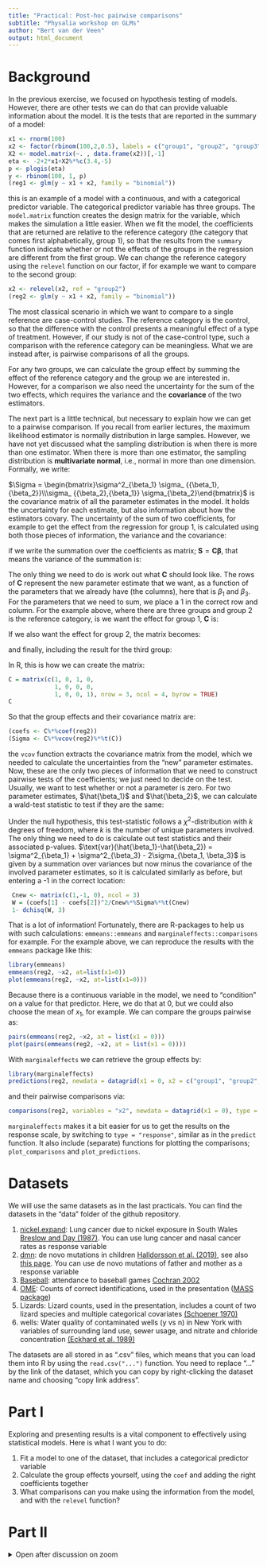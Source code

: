 ```yaml
---
title: "Practical: Post-hoc pairwise comparisons"
subtitle: "Physalia workshop on GLMs"
author: "Bert van der Veen"
output: html_document
---
```


# Background

In the previous exercise, we focused on hypothesis testing of models. However, there are other tests we can do that can provide valuable information about the model. It is the tests that are reported in the summary of a model:

```r
x1 <- rnorm(100)
x2 <- factor(rbinom(100,2,0.5), labels = c("group1", "group2", "group3"))
X2 <- model.matrix(~. , data.frame(x2))[,-1]
eta <- -2+2*x1+X2%*%c(3.4,-5)
p <- plogis(eta)
y <- rbinom(100, 1, p)
(reg1 <- glm(y ~ x1 + x2, family = "binomial"))
```

this is an example of a model with a continuous, and with a categorical predictor variable. The categorical predictor variable has three groups. The `model.matrix` function creates the design matrix for the variable, which makes the simulation a little easier. When we fit the model, the coefficients that are returned are relative to the reference category (the category that comes first alphabetically, group 1), so that the results from the `summary` function indicate whether or not the effects of the groups in the regression are different from the first group. We can change the reference category using the `relevel` function on our factor, if for example we want to compare to the second group:

```r
x2 <- relevel(x2, ref = "group2")
(reg2 <- glm(y ~ x1 + x2, family = "binomial"))
```

The most classical scenario in which we want to compare to a single reference are case-control studies. The reference category is the control, so that the difference with the control presents a meaningful effect of a type of treatment. However, if our study is not of the case-control type, such a comparison with the reference category can be meaningless. What we are instead after, is pairwise comparisons of all the groups.

For any two groups, we can calculate the group effect by summing the effect of the reference category and the group we are interested in. However, for a comparison we also need the uncertainty for the sum of the two effects, which requires the variance and the **covariance** of the two estimators.

The next part is a little technical, but necessary to explain how we can get to a pairwise comparison. If you recall from earlier lectures, the maximum likelihood estimator is normally distribution in large samples. However, we have not yet discussed what the sampling distribution is when there is more than one estimator. When there is more than one estimator, the sampling distribution is **multivariate normal**, i.e., normal in more than one dimension. Formally, we write:

\begin{equation}
\hat{\boldsymbol{\beta}} \sim \mathcal{N}(\boldsymbol{\beta}, \boldsymbol{\Sigma})
\end{equation}

$\Sigma = \begin{bmatrix}\sigma^2_{\beta_1} \sigma_ {{\beta_1},{\beta_2}}\\\sigma_ {{\beta_2},{\beta_1}} \sigma_{\beta_2}\end{bmatrix}$ is the covariance matrix of all the parameter estimates in the model. It holds the uncertainty for each estimate, but also information about how the estimators covary. The uncertainty of the sum of two coefficients, for example to get the effect from the regression for group 1, is calculated using both those pieces of information, the variance and the covariance:

\begin{equation}
\text{var}(\hat{\beta}_1 + \hat{\beta}_3) = \sigma^2_{\beta_1} + \sigma^2_{\beta_3} + 2\sigma_{\beta_1, \beta_3}
\end{equation}

if we write the summation over the coefficients as matrix; $\textbf{S} = \textbf{C}\boldsymbol{\beta}$, that means the variance of the summation is:

\begin{equation}
\text{var}(\beta_1 + \beta_3) = \textbf{S}
\end{equation}

The only thing we need to do is work out what $\textbf{C}$ should look like. The rows of $\textbf{C}$ represent the new parameter estimate that we want, as a function of the parameters that we already have (the columns), here that is $\beta_1$ and $\beta_3$. For the parameters that we need to sum, we place a 1 in the correct row and column. For the example above, where there are three groups and group 2 is the reference category, is we want the effect for group 1, $\textbf{C}$ is:

\begin{equation}
\textbf{C} = \begin{bmatrix}1 0 1 0 \end{bmatrix}
\end{equation}

If we also want the effect for group 2, the matrix becomes:


\begin{equation}
\textbf{C} = \begin{bmatrix}
1 0 1 0 \\
1 0 0 0
\end{bmatrix}
\end{equation}
 
and finally, including the result for the third group:


\begin{equation}
\textbf{C} = \begin{bmatrix}
1 0 1 0 \\
1 0 0 0 \\
1 0 0 1
\end{bmatrix}
\end{equation}

In R, this is how we can create the matrix:

```r
C = matrix(c(1, 0, 1, 0,
             1, 0, 0, 0,
             1, 0, 0, 1), nrow = 3, ncol = 4, byrow = TRUE)
C
```

So that the group effects and their covariance matrix are:

```r
(coefs <- C%*%coef(reg2))
(Sigma <- C%*%vcov(reg2)%*%t(C))
```
 the `vcov` function extracts the covariance matrix from the model, which we needed to calculate the uncertainties from the "new" parameter estimates. Now, these are the only two pieces of information that we need to construct pairwise tests of the coefficients; we just need to decide on the test. Usually, we want to test whether or not a parameter is zero. For two parameter estimates, $\hat{\beta_1}$ and $\hat{\beta_2}$, we can calculate a wald-test statistic to test if they are the same:
 
 \begin{equation}
 W = \frac{(\hat{\beta}_1 - \hat{\beta_2})}{\text{var}(\hat{\beta_1}-\hat{\beta_2)}}
 \end{equation}
 
Under the null hypothesis, this test-statistic follows a $\chi^2$-distribution with $k$ degrees of freedom, where $k$ is the number of unique parameters involved. The only thing we need to do is calculate out test statistics and their associated p-values. $\text{var}(\hat{\beta_1}-\hat{\beta_2}) = \sigma^2_{\beta_1} + \sigma^2_{\beta_3} - 2\sigma_{\beta_1, \beta_3}$ is given by a summation over variances but now minus the covariance of the involved parameter estimates, so it is calculated similarly as before, but entering a -1 in the correct location:
 
```r
 Cnew <- matrix(c(1,-1, 0), ncol = 3)
 W = (coefs[1] - coefs[2])^2/Cnew%*%Sigma%*%t(Cnew)
 1- dchisq(W, 3)
```
 
 That is a lot of information! Fortunately, there are R-packages to help us with such calculations: `emmeans::emmeans` and `marginaleffects::comparisons` for example. For the example above, we can reproduce the results with the `emmeans` package like this:
 
```r
library(emmeans)
emmeans(reg2, ~x2, at=list(x1=0))
plot(emmeans(reg2, ~x2, at=list(x1=0)))
```
 
Because there is a continuous variable in the model, we need to "condition" on a value for that predictor. Here, we do that at 0, but we could also choose the mean of $x_1$, for example. We can compare the groups pairwise as:

```r
pairs(emmeans(reg2, ~x2, at = list(x1 = 0)))
plot(pairs(emmeans(reg2, ~x2, at = list(x1 = 0))))
```

With `marginaleffects` we can retrieve the group effects by:

```r
library(marginaleffects)
predictions(reg2, newdata = datagrid(x1 = 0, x2 = c("group1", "group2",  "group3")), type = "link")
```
 
and their pairwise comparisons via:

```r
comparisons(reg2, variables = "x2", newdata = datagrid(x1 = 0), type = "link")
```
 
`marginaleffects` makes it a bit easier for us to get the results on the response scale, by switching to `type = "response"`, similar as in the `predict` function. It also include (separate) functions for plotting the comparisons; `plot_comparisons` and `plot_predictions`.
 
# Datasets

We will use the same datasets as in the last practicals. You can find the datasets in the "data" folder of the github repository.

1. [nickel.expand](https://raw.githubusercontent.com/BertvanderVeen/GLM-workshop/refs/heads/main/data/nickel.expand.csv): Lung cancer due to nickel exposure in South Wales [Breslow and Day (1987)](https://pubmed.ncbi.nlm.nih.gov/3329634/). You can use lung cancer and nasal cancer rates as response variable
2. [dmn](https://raw.githubusercontent.com/BertvanderVeen/GLM-workshop/refs/heads/main/data/dmn.csv): de novo mutations in children [Halldorsson et al. (2019)](https://www.science.org/doi/10.1126/science.aau1043), see also [this page](https://mccoy-lab.github.io/hgv_modules/setup.html). You can use de novo mutations of father and mother as a response variable
3. [Baseball](https://raw.githubusercontent.com/BertvanderVeen/GLM-workshop/refs/heads/main/data/Baseball.csv): attendance to baseball games [Cochran 2002](https://jse.amstat.org/v10n2/datasets.cochran.html)
4. [OME](https://raw.githubusercontent.com/BertvanderVeen/GLM-workshop/refs/heads/main/data/OME.csv): Counts of correct identifications, used in the presentation ([MASS package](https://rdrr.io/cran/MASS/man/OME.html))
5. Lizards: Lizard counts, used in the presentation, includes a count of two lizard species and multiple categorical covariates [(Schoener 1970)](https://esajournals.onlinelibrary.wiley.com/doi/10.2307/1935376)
6. wells: Water quality of contaminated wells (y vs n) in New York with variables of surrounding land use, sewer usage, and nitrate and chloride concentration [(Eckhard et al. 1989)](https://pubs.usgs.gov/publication/wri864142)
 
The datasets are all stored in as ".csv" files, which means that you can load them into R by using the `read.csv("...")` function. You need to replace "..." by the link of the dataset, which you can copy by right-clicking the dataset name and choosing "copy link address".

# Part I

Exploring and presenting results is a vital component to effectively using statistical models. Here is what I want you to do:

1. Fit a model to one of the dataset, that includes a categorical predictor variable
2. Calculate the group effects yourself, using the `coef` and adding the right coefficients together
3. What comparisons can you make using the information from the model, and with the `relevel` function?

# Part II

<details><summary>Open after discussion on zoom</summary>

4. Either manually by manipulating the code above, or by using the `emmeans` or `marginaleffects` packages, retrieve results for pairwise comparisons of the groups

 </details>
 
 
 